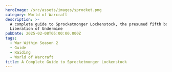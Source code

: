 ```yaml
---
heroImage: /src/assets/images/sprocket.png
category: World of Warcraft
description: >-
  A complete guide to Sprocketmonger Lockenstock, the presumed fifth boss in the
  Liberation of Undermine
pubDate: 2025-02-08T05:00:00.000Z
tags:
  - War Within Season 2
  - Guide
  - Raiding
  - World of Warcraft
title: A Complete Guide to Sprocketmonger Lockenstock
---
```


<script src="https://wow.zamimg.com/widgets/power.js" async />

This fight takes place in a rather small room with 3 conveyor belts running vertically down the arena, and a few much smaller runs horizontally.  There are plenty of areas that do not move, allowing you to safely stand there without being forcibly moved, but the various mechanics of the fight will cause you to move from these spaces quite frequently. It is a single phase encounter with a short intermission in which you mostly dodge swirlies and attempt to reach and damage the boss.

The main theme of this fight is dealing with the various inventions that Sprocketmonger uses, of which there are 3: **Rockets**, **Lasers**, and **Cannons**.  On Heroic and higher, much of the fight also revolves around managing the Foot Blasters and making certain they are all destroyed before they all detonate naturally.

# Full List of Boss Abilities for Reference

* <a href="https://www.wowhead.com/ptr-2/spell=473276/activate-inventions" class="wowhead">Activate Inventions!</a>
* <a href="https://www.wowhead.com/ptr-2/spell=1216414/blazing-beam" class="wowhead">Blazing Beam</a>
* <a href="https://www.wowhead.com/ptr-2/spell=1216525/rocket-barrage" class="wowhead">Rocket Barrage</a>
* <a href="https://www.wowhead.com/ptr-2/spell=1215858/mega-magnetize" class="wowhead">Mega Magnetize</a>
* <a href="https://www.wowhead.com/ptr-2/spell=1216674/jumbo-void-beam" class="wowhead">Jumbo Void Beam</a>
* <a href="https://www.wowhead.com/ptr-2/spell=1216699/void-barrage" class="wowhead">Void Barrage</a>
* <a href="https://www.wowhead.com/ptr-2/spell=1216406/unstable-explosion" class="wowhead">Unstable Explosion</a>
* <a href="https://www.wowhead.com/ptr-2/spell=1218342/unstable-shrapnel" class="wowhead">Unstable Shrapnel</a>
* <a href="https://www.wowhead.com/ptr-2/spell=466235/wire-transfer" class="wowhead">Wire Transfer</a>
* <a href="https://www.wowhead.com/ptr-2/spell=1216508/screw-up" class="wowhead">Screw Up</a>
* <a href="https://www.wowhead.com/ptr-2/spell=1217261/screwed" class="wowhead">Screwed</a>
* <a href="https://www.wowhead.com/ptr-2/spell=465232/sonic-ba-boom" class="wowhead">Sonic Ba-Boom</a>
* <a href="https://www.wowhead.com/ptr-2/spell=471308/blisterizer-mk-ii" class="wowhead">Blisterizer Mk. II</a>
* <a href="https://www.wowhead.com/ptr-2/spell=1214872/pyro-party-pack" class="wowhead">Pyro Party Pack</a>
* <a href="https://www.wowhead.com/ptr-2/spell=465917/gravi-gunk" class="wowhead">Gravi Gunk</a>
* <a href="https://www.wowhead.com/ptr-2/spell=466765/beta-launch" class="wowhead">Beta Launch</a>
* <a href="https://www.wowhead.com/ptr-2/spell=466860/bleeding-edge" class="wowhead">Bleeding Edge</a>
* <a href="https://www.wowhead.com/ptr-2/spell=1218319/voidsplosion" class="wowhead">Voidsplosion</a>
* <a href="https://www.wowhead.com/ptr-2/spell=1214265/black-bloodsplatter" class="wowhead">Black Bloodsplatter</a>
* <a href="https://www.wowhead.com/ptr-2/spell=1218344/upgraded-bloodtech" class="wowhead">Upgraded Bloodtech</a>

# Important Abilities

* **Activate Inventions** - Sprocket will...activate his inventions. As of writing, he does this in a specific order on all difficulties, which for the moment is Lasers->Rockets->Magnets.
* **Lasers** <img src="https://cdn.shawnzhome.com/shawnzhome/videos/LoU/converted-sprocket/activateinventions.webp" />
* **Rockets** <img src="https://cdn.shawnzhome.com/shawnzhome/videos/LoU/converted-sprocket/activaterockets.webp" />
* **Magnets** <img src="https://cdn.shawnzhome.com/shawnzhome/videos/LoU/converted-sprocket/activatemagnet.webp" />
* **Foot Blasters** - On Heroic and higher, Sprocketmonger will spawn these in waves of four, and will happen three times throughout each standard phase. These must be detonated in a staggered fashion, as they deal raid-wide damage and apply a debuff increasing damage taken from Foot Blasters for 2 seconds. Players also receive a debuff that makes it lethal for them to soak another mine for 2 minutes.
* <img src="https://cdn.shawnzhome.com/shawnzhome/videos/LoU/converted-sprocket/footblaster.webp" />
* **Wire Transfer** - Throughout the phase, Sprocket will electrify different sections of the room, dealing high damage and slowing anyone in those areas. This forces you to do the fight in varying locations, but the order is static much like the inventions.
* <img src="https://cdn.shawnzhome.com/shawnzhome/videos/LoU/converted-sprocket/wiretransfer.webp" />
* **Screw Up** - Sprocket will mark several players and cause drills to erupt below them after a moment. These drills stun anyone they touch, and persist for a fair bit of time. You will want to bait these away from the raid, as they are quite annoying.
* <img src="https://cdn.shawnzhome.com/shawnzhome/videos/LoU/converted-sprocket/screwup.webp" />
* **Pyro Party Pack and Gravi gunk** - Main tank mechanics.  Gravi gunk is a slow/damage taken debuff that stacks on the current tank. Sprocket will also apply the Pyro Party Pack to his current tank, which does fall-off damage to the entire raid. Simply move to a location moderately far from the raid and let it detonate there.
* <img src="https://cdn.shawnzhome.com/shawnzhome/videos/LoU/converted-sprocket/pyropartypack.webp" />
* **Beta Launch** - Sprocket will cast this at maximum energy, knocking back all players to the front of the room before channeling for 20 seconds. During this time, he will rain down swirlies and emit raid damage, before gaining a 15% damage buff and empowering a weapon type for the rest of the encounter. He will empower his Lasers, then his Rockets.
* <img src="https://cdn.shawnzhome.com/shawnzhome/videos/LoU/converted-sprocket/betalaunch.webp" />

# Strategy (Normal and Heroic)

* The static nature of this fight makes the strategy rather simple. On Normal, there isn't much to the fight beyond simply dodging, so much of this will be aimed at the Heroic version of the encounter.
* Managing the **Foot Blasters** is what will allow you to overcome Sprocketmonger.  Obviously, since everything *is* static, you can simply assign players to soak each **Foot Blaster** wave. There are four mines and four static locations, and you can put markers down at each and have them trigger each in staggered fashion while waiting for the raid to top itself in between.
* The **Foot Blasters** do trigger from other mechanics in the fight, which tend to be more from the back of the room, so those are the ones you want to trigger first.
* Make it clear that everyone else who is not triggering should *not* touch these at any point unless needed.
* **Screw Ups** can massively complicate movement if handled incorrectly. Ranged should pre-spread opposite of the boss's current location to easily bait the Screws away from melee. If melee get it, they should stop whatever they are doing and immediately sprint to BFE, but also out of the path the boss will be taken through.
* Tanks should swap at around 5 stacks and save movement for taking the **Pyro Party Pack** out of the raid.
* **Beta Launch** is really quite annoying. A warlock gate helps immensely in getting to the boss, and you should also stand on the safe zones which are the rails containing the Conveyor Belts.  As of writing, this basically trivialize the mechanic.

# Mythic Changes

The Mythic changes to this encounter enforce a strict movement pattern reminiscent of Silken Court from Nerub'ar Palace, and while it does not entirely transform the encounter, it plays much differently and further emphasizes proper baiting and spatial control.

* **Polarization Generator** - Sprocketmonger will begin the encounter by marking half the raid **Positive**, and the other half **Negative**. Contact with another player of the opposite polarization will cause a **Polarization Blast**, knocking both back and causing them to take very high ticking damage over 8 seconds.
* **Foot Blasters** now are polarized as well. They may only be detonated by those of the matching polarization. If a player of the opposite polarization attempts to detonate them, it deals massive damage to the raid, likely wiping it.

# Mythic Strategy

* It now becomes exceptionally important for every player to have an idea of how and when best to pop **Foot Blasters**. The Polarization is entirely random, although there seems to be some caveats (especially regarding melee), meaning you cannot have a 100% guaranteed order of popping the **Foot Blasters**.  As of writing, we simply yolo called this during testing, but there will be a Weakaura that solves much of the assignment complexity and likely you will just listen to your raid leader tell you when to detonate.
* Because of the separation caused by the Polarization, you must now be especially careful where you bait and take certain mechanics.  There should be agreed upon locations on where exactly to take **Screws**, the tank bomb, and where best to dodge to during the standard phase.
* During **Beta Launch**, both teams will still be knocked back, and this can be a very tense part of the encounter until the movement is fully learned. Both teams will need to agree upon their paths to take towards the boss ahead of time, and melee will simply need to do their best to get uptime without killing any other players.

# Notes on Healing

Once again, there is not much healing to do on this encounter as of writing.  The damage comes in extremely predictable patterns and there is basically no rot on this fight (on Normal and Heroic). The main damage to heal is the explosions of **Foot Blasters**, **Sonic Ba-Boom**, and the **Pyro Party Pack**.  The **Magnet** invention also does a fair amount of damage and tends to occur just after a **Sonic Ba-Boom**, so this a point where without raid cooldowns the health frames can get a little sketchy.

On Mythic, range and the increased tuning can become a concern at times, but still, the lack of any real rot makes healing the fight quite simple, however it can become quite bursty as the boss acquires more stacks of his damage buff from Beta Launch.  You will want to make certain you are ready to fully top the raid in between **Foot Blasters** and **Sonic Ba-Booms**, or you risk falling behind and losing players to stray damage from Rockets or the like.

# Notes on Tanking

You essentially will control the fate of your melee on this encounter, as it is your responsibility to move the boss into the safe areas. You should have a clear understanding of the order of the **Wire Transfer** and when and where to tank the boss at any one time.

Remember to swap around 5 stacks of **Gravi Gunk**, and to also swap on every **Pyro Party Pack**.

Here is the order of the pattern (NYI)

# Defensive Usage

Defensives are best used whenever you may be forced to pop **Foot Blasters** especially close to a **Sonic Ba-Boom** or tank explosion, or during the **Magnet invention** as healers will find it difficult to heal while being dragged in at times.  You may also elect to use them during **Beta Launch** if you are not confident in your dodging capabilities.

# Movement Cooldowns

Gateways should be placed ahead of time for the intermission, which is what they are best used for, or for the very first **Wire Transfer** of the phase.  Movement cooldowns are also quite helpful when swapping sections or during the **Magnet invention**, as the drag can be quite annoying for less mobile classes.

Even with gateways, you should save at least one movement cooldown for **Beta Launch** every time.

# Damage Profile Best Suited for this Encounter

As this is strictly a single target encounter, you should simply bring the classes your raiders are both most comfortable on and skilled at doing damage on.
